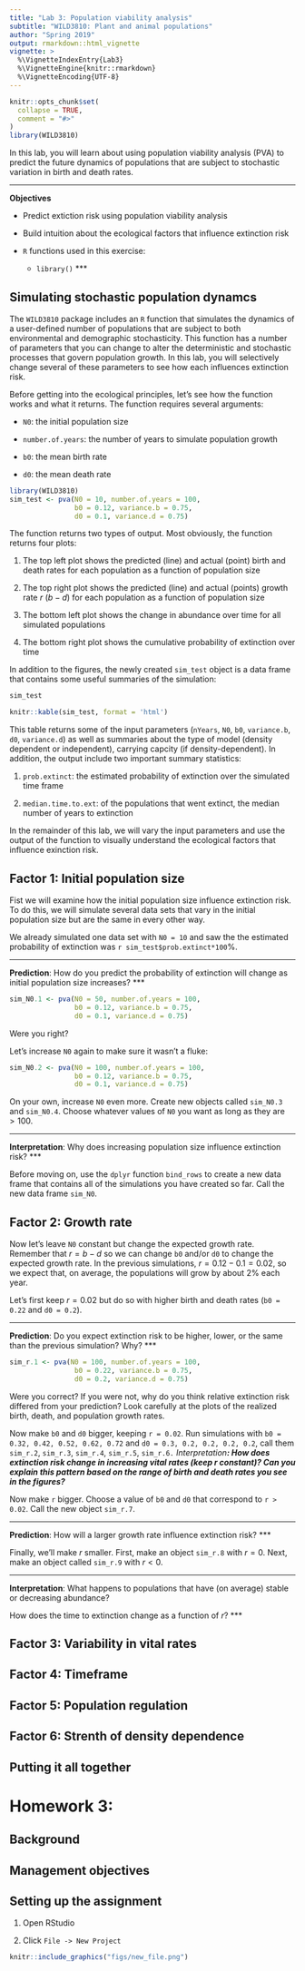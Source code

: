 ```yaml
---
title: "Lab 3: Population viability analysis"
subtitle: "WILD3810: Plant and animal populations"
author: "Spring 2019"
output: rmarkdown::html_vignette
vignette: >
  %\VignetteIndexEntry{Lab3}
  %\VignetteEngine{knitr::rmarkdown}
  %\VignetteEncoding{UTF-8}
---
```


```r
knitr::opts_chunk$set(
  collapse = TRUE,
  comment = "#>"
)
library(WILD3810)
```

In this lab, you will learn about using population viability analysis (PVA) to predict the future dynamics of populations that are subject to stochastic variation in birth and death rates. 

***
**Objectives**

* Predict extiction risk using population viability analysis

* Build intuition about the ecological factors that influence extinction risk
  
* `R` functions used in this exercise:  
    + `library()`
***

## Simulating stochastic population dynamcs

The `WILD3810` package includes an `R` function that simulates the dynamics of a user-defined number of populations that are subject to both environmental and demographic stochasticity. This function has a number of parameters that you can change to alter the deterministic and stochastic processes that govern population growth. In this lab, you will selectively change several of these parameters to see how each influences extinction risk. 

Before getting into the ecological principles, let's see how the function works and what it returns. The function requires several arguments:

- `N0`: the initial population size

- `number.of.years`: the number of years to simulate population growth

- `b0`: the mean birth rate

- `d0`: the mean death rate

```r
library(WILD3810)
sim_test <- pva(N0 = 10, number.of.years = 100, 
                b0 = 0.12, variance.b = 0.75, 
                d0 = 0.1, variance.d = 0.75)
```

The function returns two types of output. Most obviously, the function returns four plots:

1) The top left plot shows the predicted (line) and actual (point) birth and death rates for each population as a function of population size 

2) The top right plot shows the predicted (line) and actual (points) growth rate $r$ ($b-d$) for each population as a function of population size

3) The bottom left plot shows the change in abundance over time for all simulated populations

4) The bottom right plot shows the cumulative probability of extinction over time 

In addition to the figures, the newly created `sim_test` object is a data frame that contains some useful summaries of the simulation:

```r
sim_test
```

```r
knitr::kable(sim_test, format = 'html')
```

This table returns some of the input parameters (`nYears`, `N0`, `b0`, `variance.b`, `d0`, `variance.d`) as well as summaries about the type of model (density dependent or independent), carrying capcity (if density-dependent). In addition, the output include two important summary statistics:

1) `prob.extinct`: the estimated probability of extinction over the simulated time frame

2) `median.time.to.ext`: of the populations that went extinct, the median number of years to extinction

In the remainder of this lab, we will vary the input parameters and use the output of the function to visually understand the ecological factors that influence exinction risk. 

## Factor 1: Initial population size

Fist we will examine how the initial population size influence extinction risk. To do this, we will simulate several data sets that vary in the initial population size but are the same in every other way. 

We already simulated one data set with `N0 = 10` and saw the the estimated probability of extinction was `r sim_test$prob.extinct*100`%. 

***
**Prediction**: How do you predict the probability of extinction will change as initial population size increases?
***

```r
sim_N0.1 <- pva(N0 = 50, number.of.years = 100, 
                b0 = 0.12, variance.b = 0.75, 
                d0 = 0.1, variance.d = 0.75)
```

Were you right? 

Let's increase `N0` again to make sure it wasn't a fluke:

```r
sim_N0.2 <- pva(N0 = 100, number.of.years = 100, 
                b0 = 0.12, variance.b = 0.75, 
                d0 = 0.1, variance.d = 0.75)
```

On your own, increase `N0` even more. Create new objects called `sim_N0.3` and `sim_N0.4`. Choose whatever values of `N0` you want as long as they are $>100$. 

***
**Interpretation**: Why does increasing population size influence extinction risk?
***

Before moving on, use the `dplyr` function `bind_rows` to create a new data frame that contains all of the simulations you have created so far. Call the new data frame `sim_N0`. 

## Factor 2: Growth rate

Now let's leave `N0` constant but change the expected growth rate. Remember that $r = b - d$ so we can change `b0` and/or `d0` to change the expected growth rate. In the previous simulations, $r = 0.12 - 0.1 = 0.02$, so we expect that, on average, the populations will grow by about 2% each year. 

Let's first keep $r = 0.02$ but do so with higher birth and death rates (`b0 = 0.22` and `d0 = 0.2`).

***
**Prediction**: Do you expect extinction risk to be higher, lower, or the same than the previous simulation? Why?
***

```r
sim_r.1 <- pva(N0 = 100, number.of.years = 100, 
                b0 = 0.22, variance.b = 0.75, 
                d0 = 0.2, variance.d = 0.75)
```

Were you correct? If you were not, why do you think relative extinction risk differed from your prediction? Look carefully at the plots of the realized birth, death, and population growth rates. 

Now make `b0` and `d0` bigger, keeping `r = 0.02`. Run simulations with `b0 = 0.32, 0.42, 0.52, 0.62, 0.72` and `d0 = 0.3, 0.2, 0.2, 0.2, 0.2`, call them `sim_r.2`, `sim_r.3`, `sim_r.4`, `sim_r.5`, `sim_r.6. `
***
**Interpretation**: How does extinction risk change in increasing vital rates (keep $r$ constant)? Can you explain this pattern based on the range of birth and death rates you see in the figures?
***

Now make `r` bigger. Choose a value of `b0` and `d0` that correspond to `r > 0.02`. Call the new object `sim_r.7`. 

***
**Prediction**: How will a larger growth rate influence extinction risk?
***

Finally, we'll make $r$ smaller. First, make an object `sim_r.8` with $r = 0$. Next, make an object called `sim_r.9` with $r < 0$. 

***
**Interpretation**: What happens to populations that have (on average) stable or decreasing abundance? 

How does the time to extinction change as a function of $r$? 
***


## Factor 3: Variability in vital rates

## Factor 4: Timeframe

## Factor 5: Population regulation

## Factor 6: Strenth of density dependence

## Putting it all together


# Homework 3: 

## Background

## Management objectives

## Setting up the assignment

1) Open RStudio

2) Click `File -> New Project`

```r
knitr::include_graphics("figs/new_file.png")
```
